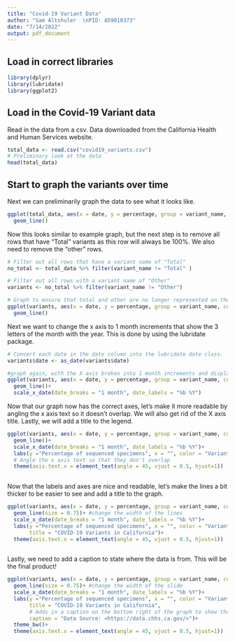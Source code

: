 ```yaml
---
title: "Covid-19 Variant Data"
author: "Sam Altshuler  \nPID: A59010373"
date: "7/14/2022"
output: pdf_document
---
```


## Load in correct libraries
```r
library(dplyr)
library(lubridate)
library(ggplot2)
```

## Load in the Covid-19 Variant data
Read in the data from a csv. Data downloaded from the California Health and Human Services website.

```r
total_data <- read.csv("covid19_variants.csv")
# Preliminary look at the data
head(total_data)
```

## Start to graph the variants over time 
Next we can preliminarily graph the data to see what it looks like.

```r
ggplot(total_data, aes(x = date, y = percentage, group = variant_name, color = variant_name))+
  geom_line()
```
Now this looks similar to example graph, but the next step is to remove all rows that have "Total" variants as this row will always be 100%. We also need to remove the "other" rows.  

```r
# Filter out all rows that have a variant name of "Total"
no_total <- total_data %>% filter(variant_name != "Total" )

# Filter out all rows with a variant name of "Other"
variants <- no_total %>% filter(variant_name != "Other")

# Graph to ensure that total and other are no longer represented on the graph
ggplot(variants, aes(x = date, y = percentage, group = variant_name, color = variant_name))+
  geom_line()
```
Next we want to change the x axis to 1 month increments that show the 3 letters of the month with the year. This is done by using the lubridate package.
```r
# Convert each date in the date column into the lubridate date class.
variants$date <- as_date(variants$date)

#graph again, with the X axis broken into 1 month increments and displaying the month and year
ggplot(variants, aes(x = date, y = percentage, group = variant_name, color = variant_name))+
  geom_line()+
  scale_x_date(date_breaks = "1 month", date_labels = "%b %Y")
```
Now that our graph now has the correct axes, let's make it more readable by angling the x axis text so it doesn't overlap. We will also get rid of the X axis title. Lastly, we will add a title to the legend.
```r
ggplot(variants, aes(x = date, y = percentage, group = variant_name, color = variant_name))+
  geom_line()+
  scale_x_date(date_breaks = "1 month", date_labels = "%b %Y")+ 
  labs(y ="Percentage of sequenced specimens", x = "", color = "Variant" )+
  # Angle the x axis text so that they don't overlap
  theme(axis.text.x = element_text(angle = 45, vjust = 0.5, hjust=1))
  
```
Now that the labels and axes are nice and readable, let's make the lines a bit thicker to be easier to see and add a title to the graph.
```r
ggplot(variants, aes(x = date, y = percentage, group = variant_name, color = variant_name))+
  geom_line(size = 0.75)+ #change the width of the lines
  scale_x_date(date_breaks = "1 month", date_labels = "%b %Y")+ 
  labs(y ="Percentage of sequenced specimens", x = "", color = "Variant", 
       title = "COVID-19 Variants in California")+
  theme(axis.text.x = element_text(angle = 45, vjust = 0.5, hjust=1))
  
```
Lastly, we need to add a caption to state where the data is from. This will be the final product!
```r
ggplot(variants, aes(x = date, y = percentage, group = variant_name, color = variant_name))+
  geom_line(size = 0.75)+ #change the width of the slide
  scale_x_date(date_breaks = "1 month", date_labels = "%b %Y")+ 
  labs(y ="Percentage of sequenced specimens", x = "", color = "Variant", 
       title = "COVID-19 Variants in California", 
       # Adds in a caption on the bottom right of the graph to show the data source
       caption = "Data Source: <https://data.chhs.ca.gov/>")+  
  theme_bw()+
  theme(axis.text.x = element_text(angle = 45, vjust = 0.5, hjust=1))
  
```

